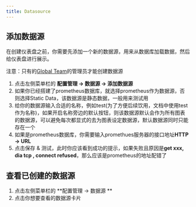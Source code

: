 ```yaml
---
title: Datasource
---
```



## 添加数据源
在创建仪表盘之前，你需要先添加一个新的数据源，用来从数据库加载数据，然后给仪表盘进行展示。

<TipCompat>注意：只有的<a class="underline" href="/docs-cn/team#global">Global Team</a>的管理员才能创建数据源</TipCompat>

1. 点击左侧菜单栏的 **配置管理 -> 数据源 -> 添加数据源**
2. 如果你已经搭建了prometheus数据库，就选择prometheus作为数据源，否则选择Static Data，该数据源是静态数据，一般用来测试用
3. 给你的数据源输入合适的名称，例如test(为了方便后续饮用，文档中使用test作为名称)，如果开启名称旁边的默认按钮，则该数据源默认会作为所有图表的数据源，可以避免每次都显式的去为图表设定数据源，默认数据源同时只能存在一个
4. 如果是prometheus数据库，你需要输入promethues服务器的接口地址**HTTP -> URL**
5. 点击保存 & 测试，此时你应该看到成功的提示，如果失败且原因是**get xxx, dia tcp , connect refused**，那么应该是prometheus的地址配错了


## 查看已创建的数据源

1. 点击左侧菜单栏的 **配置管理 -> 数据源 **
2. 点击你想要查看的数据源卡片